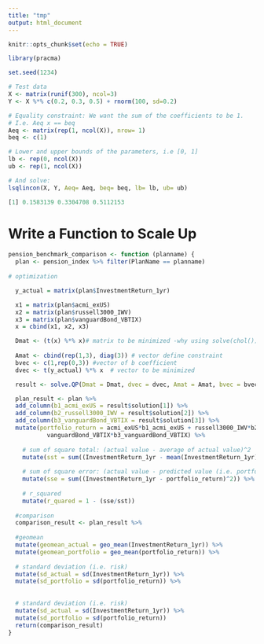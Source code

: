 ```yaml
---
title: "tmp"
output: html_document
---
```


```r
knitr::opts_chunk$set(echo = TRUE)
```


```r
library(pracma)

set.seed(1234)

# Test data
X <- matrix(runif(300), ncol=3)
Y <- X %*% c(0.2, 0.3, 0.5) + rnorm(100, sd=0.2)

# Equality constraint: We want the sum of the coefficients to be 1.
# I.e. Aeq x == beq  
Aeq <- matrix(rep(1, ncol(X)), nrow= 1)
beq <- c(1)

# Lower and upper bounds of the parameters, i.e [0, 1]
lb <- rep(0, ncol(X))
ub <- rep(1, ncol(X))

# And solve:
lsqlincon(X, Y, Aeq= Aeq, beq= beq, lb= lb, ub= ub)

[1] 0.1583139 0.3304708 0.5112153
```


# Write a Function to Scale Up

```r
pension_benchmark_comparison <- function (planname) {
  plan <- pension_index %>% filter(PlanName == planname)
  
# optimization

  y_actual = matrix(plan$InvestmentReturn_1yr)

  x1 = matrix(plan$acmi_exUS)
  x2 = matrix(plan$russell3000_IWV)
  x3 = matrix(plan$vanguardBond_VBTIX)
  x = cbind(x1, x2, x3)

  Dmat <- (t(x) %*% x)# matrix to be minimized -why using solve(chol())
  
  Amat <- cbind(rep(1,3), diag(3)) # vector define constraint
  bvec <- c(1,rep(0,3)) #vector of b coefficient
  dvec <- t(y_actual) %*% x  # vector to be minimized

  result <- solve.QP(Dmat = Dmat, dvec = dvec, Amat = Amat, bvec = bvec, meq = 1)

  plan_result <- plan %>% 
  add_column(b1_acmi_exUS = result$solution[1]) %>% 
  add_column(b2_russell3000_IWV = result$solution[2]) %>% 
  add_column(b3_vanguardBond_VBTIX = result$solution[3]) %>% 
  mutate(portfolio_return = acmi_exUS*b1_acmi_exUS + russell3000_IWV*b2_russell3000_IWV + 
           vanguardBond_VBTIX*b3_vanguardBond_VBTIX) %>% 
    
    # sum of square total: (actual value - average of actual value)^2
    mutate(sst = sum((InvestmentReturn_1yr - mean(InvestmentReturn_1yr))^2)) %>% 
  
    # sum of square error: (actual value - predicted value (i.e. portfolio return))^2
    mutate(sse = sum((InvestmentReturn_1yr - portfolio_return)^2)) %>% 
  
    # r_squared
    mutate(r_quared = 1 - (sse/sst))
  
  #comparison
  comparison_result <- plan_result %>% 
    
  #geomean
  mutate(geomean_actual = geo_mean(InvestmentReturn_1yr)) %>% 
  mutate(geomean_portfolio = geo_mean(portfolio_return)) %>% 
  
  # standard deviation (i.e. risk)
  mutate(sd_actual = sd(InvestmentReturn_1yr)) %>% 
  mutate(sd_portfolio = sd(portfolio_return)) %>% 
   
  
  # standard deviation (i.e. risk)
  mutate(sd_actual = sd(InvestmentReturn_1yr)) %>% 
  mutate(sd_portfolio = sd(portfolio_return))
  return(comparison_result) 
}

```
